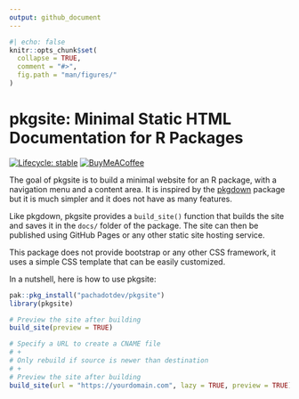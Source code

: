 ```yaml
---
output: github_document
---
```


<!-- README.md is generated from README.Rmd. Please edit that file -->

```r
#| echo: false
knitr::opts_chunk$set(
  collapse = TRUE,
  comment = "#>",
  fig.path = "man/figures/"
)
```

# pkgsite: Minimal Static HTML Documentation for R Packages

<!-- badges: start -->
[![Lifecycle:
stable](https://img.shields.io/badge/lifecycle-stable-brightgreen.svg)](https://lifecycle.r-lib.org/articles/stages.html#stable)
[![BuyMeACoffee](https://raw.githubusercontent.com/pachadotdev/buymeacoffee-badges/main/bmc-yellow.svg)](https://buymeacoffee.com/pacha)
<!-- badges: end -->

The goal of pkgsite is to build a minimal website for an R package, with a
navigation menu and a content area. It is inspired by the [pkgdown](https://pkgdown.r-lib.org/)
package but it is much simpler and it does not have as many features.

Like pkgdown, pkgsite provides a `build_site()` function that builds the site and
saves it in the `docs/` folder of the package. The site can then be published
using GitHub Pages or any other static site hosting service.

This package does not provide bootstrap or any other CSS framework, it uses a simple CSS
template that can be easily customized.

In a nutshell, here is how to use pkgsite:

```r
pak::pkg_install("pachadotdev/pkgsite")
library(pkgsite)

# Preview the site after building
build_site(preview = TRUE)

# Specify a URL to create a CNAME file
# +
# Only rebuild if source is newer than destination
# +
# Preview the site after building
build_site(url = "https://yourdomain.com", lazy = TRUE, preview = TRUE)
```
